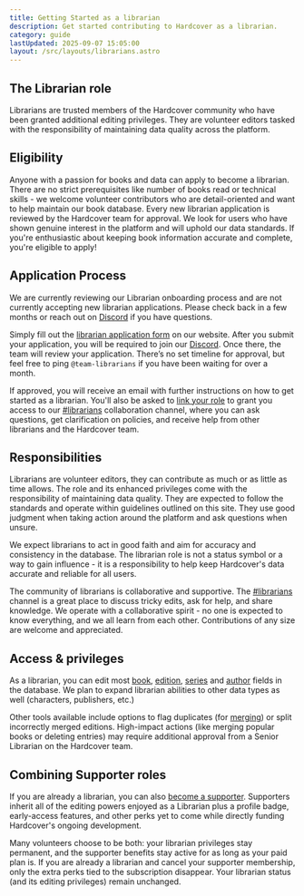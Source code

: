 ```yaml
---
title: Getting Started as a librarian
description: Get started contributing to Hardcover as a librarian.
category: guide
lastUpdated: 2025-09-07 15:05:00
layout: /src/layouts/librarians.astro
---
```



## The Librarian role

Librarians are trusted members of the Hardcover community who have been granted additional editing privileges. They are volunteer editors tasked with the responsibility of maintaining data quality across the platform.

## Eligibility

Anyone with a passion for books and data can apply to become a librarian. There are no strict prerequisites like number of books read or technical skills - we welcome volunteer contributors who are detail-oriented and want to help maintain our book database. Every new librarian application is reviewed by the Hardcover team for approval. We look for users who have shown genuine interest in the platform and will uphold our data standards. If you're enthusiastic about keeping book information accurate and complete, you're eligible to apply!

## Application Process

<Aside type="caution">
We are currently reviewing our Librarian onboarding process and are not currently accepting new librarian applications. Please check back in a few months or reach out on <a href={URLS.DISCORD} target="_blank" rel="noreferrer noopener">Discord</a> if you have questions.
</Aside>

Simply fill out the [librarian application form](https://hardcover.app/librarians/apply) on our website. After you submit your application, you will be required to join our <a href={URLS.DISCORD} target="_blank" rel="noreferrer noopener">Discord</a>. Once there, the team will review your application. There’s no set timeline for approval, but feel free to ping `@team-librarians` if you have been waiting for over a month.

If approved, you will receive an email with further instructions on how to get started as a librarian. You'll also be asked to [link your role](https://hardcover.app/pages/how-to-link-hardcover-roles-with-discord) to grant you access to our <a href={URLS.LIBRARIAN_DISCORD} target="_blank" rel="noreferrer noopener">#librarians</a> collaboration channel, where you can ask questions, get clarification on policies, and receive help from other librarians and the Hardcover team.

## Responsibilities

Librarians are volunteer editors, they can contribute as much or as little as time allows. The role and its enhanced privileges come with the responsibility of maintaining data quality. They are expected to follow the standards and operate within guidelines outlined on this site. They use good judgment when taking action around the platform and ask questions when unsure.

We expect librarians to act in good faith and aim for accuracy and consistency in the database. The librarian role is not a status symbol or a way to gain influence - it is a responsibility to help keep Hardcover's data accurate and reliable for all users.

The community of librarians is collaborative and supportive. The <a href={URLS.LIBRARIAN_DISCORD} target="_blank" rel="noreferrer noopener">#librarians</a> channel is a great place to discuss tricky edits, ask for help, and share knowledge. We operate with a collaborative spirit - no one is expected to know everything, and we all learn from each other. Contributions of any size are welcome and appreciated.

## Access & privileges

As a librarian, you can edit most [book](./standards/bookstandards/), [edition](./standards/editionstandards/), [series](./standards/seriesstandards/) and [author](./standards/authorstandards/) fields in the database. We plan to expand librarian abilities to other data types as well (characters, publishers, etc.)

Other tools available include options to flag duplicates (for [merging](./standards/mergingstandards/)) or split incorrectly merged editions. High-impact actions (like merging popular books or deleting entries) may require additional approval from a Senior Librarian on the Hardcover team.

## Combining Supporter roles

If you are already a librarian, you can also [become a supporter](https://hardcover.app/account/membership). Supporters inherit all of the editing powers enjoyed as a Librarian plus a profile badge, early-access features, and other perks yet to come while directly funding Hardcover's ongoing development. 

Many volunteers choose to be both: your librarian privileges stay permanent, and the supporter benefits stay active for as long as your paid plan is. If you are already a librarian and cancel your supporter membership, only the extra perks tied to the subscription disappear. Your librarian status (and its editing privileges) remain unchanged.


